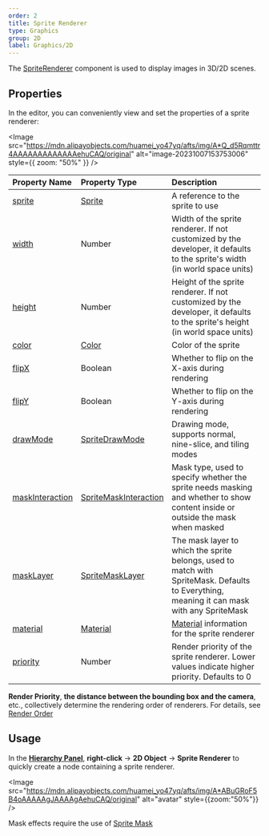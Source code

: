 ```yaml
---
order: 2
title: Sprite Renderer
type: Graphics
group: 2D
label: Graphics/2D
---
```


The [SpriteRenderer](/apis/core/#SpriteRenderer) component is used to display images in 3D/2D scenes.

## Properties

In the editor, you can conveniently view and set the properties of a sprite renderer:

<Image src="https://mdn.alipayobjects.com/huamei_yo47yq/afts/img/A*Q_d5Rqmttr4AAAAAAAAAAAAAehuCAQ/original" alt="image-20231007153753006" style={{ zoom: "50%" }} />

| Property Name                                                       | Property Type                                                  | Description                                                                                              |
| :----------------------------------------------------------- | :-------------------------------------------------------- | :------------------------------------------------------------------------------------------------ |
| [sprite](/apis/core/#SpriteRenderer-sprite)                   | [Sprite](/apis/core/#Sprite)                               | A reference to the sprite to use                                                                                    |
| [width](/apis/core/#SpriteRenderer-width)                     | Number                                                    | Width of the sprite renderer. If not customized by the developer, it defaults to the sprite's width (in world space units)                                      |
| [height](/apis/core/#SpriteRenderer-height)                   | Number                                                    | Height of the sprite renderer. If not customized by the developer, it defaults to the sprite's height (in world space units)                                      |
| [color](/apis/core/#SpriteRenderer-color)                     | [Color](/apis/math/#Color)                                 | Color of the sprite                                                                                          |
| [flipX](/apis/core/#SpriteRenderer-flipX)                     | Boolean                                                   | Whether to flip on the X-axis during rendering                                                                               |
| [flipY](/apis/core/#SpriteRenderer-flipY)                     | Boolean                                                   | Whether to flip on the Y-axis during rendering                                                                               |
| [drawMode](/apis/core/#SpriteRenderer-drawMode)               | [SpriteDrawMode](/apis/core/#SpriteDrawMode)               | Drawing mode, supports normal, nine-slice, and tiling modes                                                            |
| [maskInteraction](/apis/core/#SpriteRenderer-maskInteraction) | [SpriteMaskInteraction](/apis/core/#SpriteMaskInteraction) | Mask type, used to specify whether the sprite needs masking and whether to show content inside or outside the mask when masked            |
| [maskLayer](/apis/core/#SpriteRenderer-maskLayer)             | [SpriteMaskLayer](/apis/core/#SpriteMaskLayer)             | The mask layer to which the sprite belongs, used to match with SpriteMask. Defaults to Everything, meaning it can mask with any SpriteMask |
| [material](/apis/core/#SpriteRenderer-setMaterial)            | [Material](/apis/core/#Material)                           | [Material](/en/docs/graphics/material/material/) information for the sprite renderer |
| [priority](/apis/core/#SpriteRenderer-priority)               | Number                                                    | Render priority of the sprite renderer. Lower values indicate higher priority. Defaults to 0 |

<Callout type="info">**Render Priority**, **the distance between the bounding box and the camera**, etc., collectively determine the rendering order of renderers. For details, see [Render Order](/en/docs/graphics/renderer/order/)</Callout>

## Usage

In the **[Hierarchy Panel](/en/docs/interface/hierarchy)**, **right-click** -> **2D Object** -> **Sprite Renderer** to quickly create a node containing a sprite renderer.

<Image src="https://mdn.alipayobjects.com/huamei_yo47yq/afts/img/A*ABuGRoF5B4oAAAAAgJAAAAgAehuCAQ/original" alt="avatar" style={{zoom:"50%"}} />

<Callout type="info">Mask effects require the use of [Sprite Mask](/en/docs/graphics/2D/spriteMask/)</Callout>